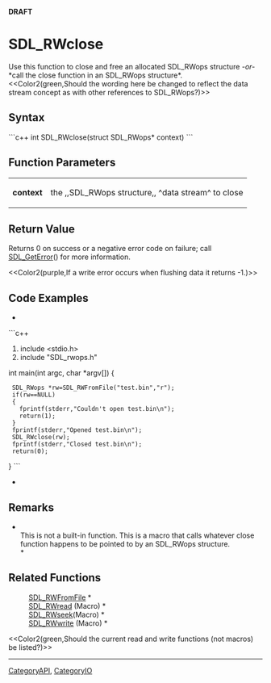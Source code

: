 <!-- pragma section-numbers off -->
<!-- pragma disable-camelcase -->
'''DRAFT'''

= SDL_RWclose =
Use this function to close and free an allocated SDL_RWops structure ''-or-'' *call the close function in an SDL_RWops structure*.  <<Color2(green,Should the wording here be changed to reflect the data stream concept as with other references to SDL_RWops?)>>


== Syntax ==
```c++
int SDL_RWclose(struct SDL_RWops* context)
```

== Function Parameters ==
{|
|'''context'''
|the ,,SDL_RWops structure,, ^data stream^ to close
|}

== Return Value ==
Returns 0 on success or a negative error code on failure; call [[SDL_GetError]]() for more information.

<<Color2(purple,If a write error occurs when flushing data it returns -1.)>>

== Code Examples ==
*
```c++
#include <stdio.h>
#include "SDL_rwops.h"

int main(int argc, char *argv[])
{
  SDL_RWops *rw=SDL_RWFromFile("test.bin","r");
  if(rw==NULL)
  {
    fprintf(stderr,"Couldn't open test.bin\n");
    return(1);
  }
  fprintf(stderr,"Opened test.bin\n");
  SDL_RWclose(rw);
  fprintf(stderr,"Closed test.bin\n");
  return(0);
}
```
*

== Remarks ==
*<br/>This is not a built-in function. This is a macro that calls whatever close function happens to be pointed to by an SDL_RWops structure.<br/>*

== Related Functions ==
:[[SDL_RWFromFile]] *
:[[SDL_RWread]] (Macro) *
:[[SDL_RWseek]](Macro) *
:[[SDL_RWwrite]] (Macro) *

<<Color2(green,Should the current read and write functions (not macros) be listed?)>>

----
[[CategoryAPI]], [[CategoryIO]]
